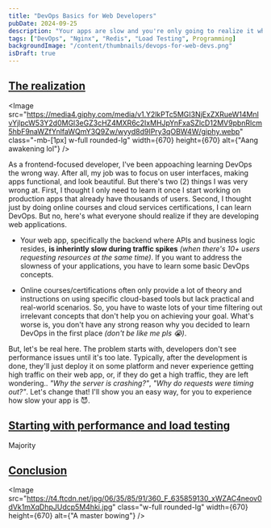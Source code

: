 ```yaml
---
title: "DevOps Basics for Web Developers"
pubDate: 2024-09-25
description: "Your apps are slow and you're only going to realize it when it's too late, but, learning basic DevOps concepts can prevent that"
tags: ["DevOps", "Nginx", "Redis", "Load Testing", Programming]
backgroundImage: "/content/thumbnails/devops-for-web-devs.png"
isDraft: true
---
```



## [The realization](#the-realization)

<Image
  src="https://media4.giphy.com/media/v1.Y2lkPTc5MGI3NjExZXRueW14MnlvYjlpcW53Y2d0MGl3eGZ3cHZ4MXR6c2IxMHJpYnFxaSZlcD12MV9pbnRlcm5hbF9naWZfYnlfaWQmY3Q9Zw/wyyd8d9IPry3qOBW4W/giphy.webp"
  class="-mb-[1px] w-full rounded-lg"
  width={670}
  height={670}
  alt={"Aang awakening lol"}
/>

As a frontend-focused developer, I've been appoaching learning DevOps the wrong way. After all,
my job was to focus on user interfaces, making apps functional, and look beautiful. But there's two (2)
things I was very wrong at. First, I thought I only need to learn it once I start working on production 
apps that already have thousands of users. Second, I thought just by doing online courses and cloud 
services certifications, I can learn DevOps. But no, here's what everyone should realize if they are 
developing web applications.

- Your web app, specifically the backend where APIs and business logic resides, **is inherintly slow 
during traffic spikes** _(when there's 10+ users requesting resources at the same time)_. If you want to address 
the slowness of your applications, you have to learn some basic DevOps concepts. 


- Online courses/certifications often only provide a lot of theory and instructions on using specific 
cloud-based tools but lack practical and real-world scenarios. So, you have to waste lots of your time 
filtering out irrelevant concepts that don't help you on achieving your goal. What's worse is, you don't 
have any strong reason why you decided to learn DevOps in the first place _(don't be like me pls 😭)_. 

But, let's be real here. The problem starts with, developers don't see performance issues until it's too late. 
Typically, after the development is done, they'll just deploy it on some platform and never 
experience getting high traffic on their web app, or, if they do get a high traffic, they are left wondering.. 
_"Why the server is crashing?"_, _"Why do requests were timing out?"_. Let's change that! I'll show you an easy way, 
for you to experience how slow your app is 😈. 

## [Starting with performance and load testing](#starting-with-performance-and-load-testing)
<InfoCard
  text="
For this one, we're only focusing on testing our backend (API endpoints).
"
/>

Majority



## [Conclusion](#conclusion)

<Image
  src="https://t4.ftcdn.net/jpg/06/35/85/91/360_F_635859130_xWZAC4neov0dVk1mXqDhpJUdcp5M4hki.jpg"
  class="w-full rounded-lg"
  width={670}
  height={670}
  alt={"A master bowing"}
/>
